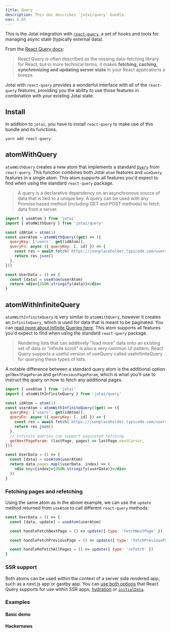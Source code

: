 ```yaml
---
title: Query
description: This doc describes `jotai/query` bundle.
nav: 4.03
---
```


This is the Jotai integration with [`react-query`](https://react-query.tanstack.com/), a set of hooks and tools for managing async state (typically external data).

From the [React Query docs](https://react-query.tanstack.com/overview):

> React Query is often described as the missing data-fetching library for React, but in more technical terms, it makes **fetching, caching, synchronizing and updating server state** in your React applications a breeze.

Jotai with `react-query` provides a wonderful interface with all of the `react-query` features, providing you the ability to use those features in combination with your existing Jotai state.

## Install

In addition to `jotai`, you have to install `react-query` to make use of this bundle and its functions.

```bash
yarn add react-query
```

## atomWithQuery

`atomWithQuery` creates a new atom that implements a standard [`Query`](https://react-query.tanstack.com/guides/queries) from `react-query`. This function combines both Jotai `atom` features and `useQuery` features in a single atom. This atom supports all features you'd expect to find when using the standard `react-query` package.

> A query is a declarative dependency on an asynchronous source of data that is tied to a unique key. A query can be used with any Promise based method (including GET and POST methods) to fetch data from a server.

```jsx
import { useAtom } from 'jotai'
import { atomWithQuery } from 'jotai/query'

const idAtom = atom(1)
const userAtom = atomWithQuery((get) => ({
  queryKey: ['users', get(idAtom)],
  queryFn: async ({ queryKey: [, id] }) => {
    const res = await fetch(`https://jsonplaceholder.typicode.com/users/${id}`)
    return res.json()
  },
}))

const UserData = () => {
  const [data] = useAtom(userAtom)
  return <div>{JSON.stringify(data)}</div>
}
```

## atomWithInfiniteQuery

`atomWithInfiniteQuery` is very similar to `atomWithQuery`, however it creates an `InfiniteQuery`, which is used for data that is meant to be paginated. You can [read more about Infinite Queries here](https://react-query.tanstack.com/guides/infinite-queries). This atom supports all features you'd expect to find when using the standard `react-query` package.

> Rendering lists that can additively "load more" data onto an existing set of data or "infinite scroll" is also a very common UI pattern. React Query supports a useful version of useQuery called useInfiniteQuery for querying these types of lists.

A notable difference between a standard query atom is the additional option `getNextPageParam` and `getPreviousPageParam`, which is what you'll use to instruct the query on how to fetch any additional pages.

```jsx
import { useAtom } from 'jotai'
import { atomWithInfiniteQuery } from 'jotai/query'

const idAtom = atom(1)
const userAtom = atomWithInfiniteQuery((get) => ({
  queryKey: ['users', get(idAtom)],
  queryFn: async ({ queryKey: [, id] }) => {
    const res = await fetch(`https://jsonplaceholder.typicode.com/users/${id}`)
    return res.json()
  },
  // infinite queries can support paginated fetching
  getNextPageParam: (lastPage, pages) => lastPage.nextCursor,
}))

const UserData = () => {
  const [data] = useAtom(userAtom)
  return data.pages.map((userData, index) => (
    <div key={index}>{JSON.stringify(userData)}</div>
  ))
}
```

### Fetching pages and refetching

Using the same atom as in the above example, we can use the `update` method returned from `useAtom` to call different `react-query` methods:

```js
const UserData = () => {
  const [data, update] = useAtom(userAtom)

  const handleFetchNextPage = () => update({ type: 'fetchNextPage' })

  const handleFetchPreviousPage = () => update({ type: 'fetchPreviousPage' })

  const handleRefetchAllPages = () => update({ type: 'refetch' })
}
```

### SSR support

Both atoms can be used within the context of a server side rendered app, such as a next.js app or gastby app. You can [use both options](https://react-query.tanstack.com/guides/ssr) that React Query supports for use within SSR apps, [hydration](https://react-query.tanstack.com/guides/ssr#using-hydration) or [`initialData`](https://react-query.tanstack.com/guides/ssr#using-initialdata).

### Examples

#### Basic demo

<CodeSandbox id="ij2sd" />

#### Hackernews

<CodeSandbox id="u4sli" />
